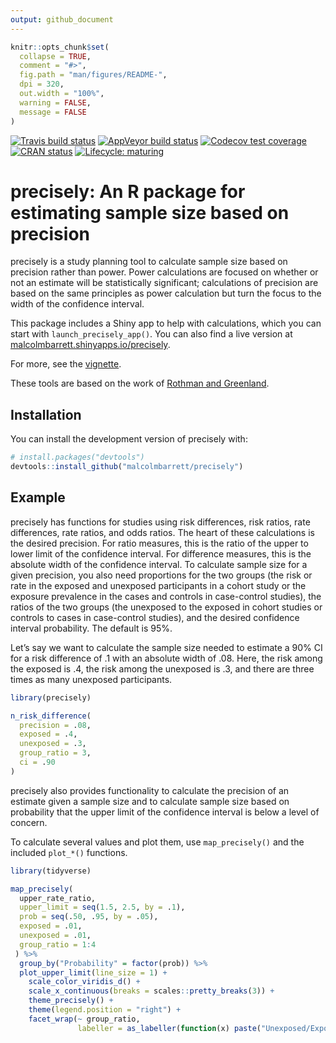```yaml
---
output: github_document
---
```


<!-- README.md is generated from README.Rmd. Please edit that file -->

```r
knitr::opts_chunk$set(
  collapse = TRUE,
  comment = "#>",
  fig.path = "man/figures/README-",
  dpi = 320,
  out.width = "100%",
  warning = FALSE,
  message = FALSE
)
```
<!-- badges: start -->
[![Travis build status](https://travis-ci.org/malcolmbarrett/precisely.svg?branch=master)](https://travis-ci.org/malcolmbarrett/precisely) 
[![AppVeyor build status](https://ci.appveyor.com/api/projects/status/github/malcolmbarrett/precisely?branch=master&svg=true)](https://ci.appveyor.com/project/malcolmbarrett/precisely) 
[![Codecov test coverage](https://codecov.io/gh/malcolmbarrett/precisely/branch/master/graph/badge.svg)](https://codecov.io/gh/malcolmbarrett/precisely?branch=master)
[![CRAN status](https://www.r-pkg.org/badges/version/precisely)](https://CRAN.R-project.org/package=precisely)
[![Lifecycle: maturing](https://img.shields.io/badge/lifecycle-maturing-blue.svg)](https://www.tidyverse.org/lifecycle/#maturing)
<!-- badges: end -->

# precisely: An R package for estimating sample size based on precision

precisely is a study planning tool to calculate sample size based on precision rather than power. Power calculations are focused on whether or not an estimate will be statistically significant; calculations of precision are based on the same principles as power calculation but turn the focus to the width of the confidence interval. 

This package includes a Shiny app to help with calculations, which you can start with `launch_precisely_app()`. You can also find a live version at [malcolmbarrett.shinyapps.io/precisely](https://malcolmbarrett.shinyapps.io/precisely/).

For more, see the [vignette](http://precisely.malco.io/articles/introduction-to-precisely.html).

These tools are based on the work of [Rothman and Greenland](https://www.ncbi.nlm.nih.gov/pubmed/29912015).

## Installation

You can install the development version of precisely with:

``` r
# install.packages("devtools")
devtools::install_github("malcolmbarrett/precisely")
```

## Example

precisely has functions for studies using risk differences, risk ratios, rate differences, rate ratios, and odds ratios. The heart of these calculations is the desired precision.  For ratio measures, this is the ratio of the upper to lower limit of the confidence interval. For difference measures, this is the absolute width of the confidence interval. To calculate sample size for a given precision, you also need proportions for the two groups (the risk or rate in the exposed and unexposed participants in a cohort study or the exposure prevalence in the cases and controls in case-control studies), the ratios of the two groups (the unexposed to the exposed in cohort studies or controls to cases in case-control studies), and the desired confidence interval probability. The default is 95%.

Let's say we want to calculate the sample size needed to estimate a 90% CI for a risk difference of .1 with an absolute width of .08. Here, the risk among the exposed is .4, the risk among the unexposed is .3, and there are three times as many unexposed participants. 

```r
library(precisely)

n_risk_difference(
  precision = .08,
  exposed = .4,
  unexposed = .3,
  group_ratio = 3,
  ci = .90
)
```

precisely also provides functionality to calculate the precision of an estimate given a sample size and to calculate sample size based on probability that the upper limit of the confidence interval is below a level of concern.

To calculate several values and plot them, use `map_precisely()` and the included `plot_*()` functions.

```r
library(tidyverse)

map_precisely(
  upper_rate_ratio, 
  upper_limit = seq(1.5, 2.5, by = .1),
  prob = seq(.50, .95, by = .05),
  exposed = .01,
  unexposed = .01,
  group_ratio = 1:4
 ) %>% 
  group_by("Probability" = factor(prob)) %>% 
  plot_upper_limit(line_size = 1) +
    scale_color_viridis_d() +
    scale_x_continuous(breaks = scales::pretty_breaks(3)) + 
    theme_precisely() +
    theme(legend.position = "right") + 
    facet_wrap(~ group_ratio,
               labeller = as_labeller(function(x) paste("Unexposed/Exposed:", x)))
```


